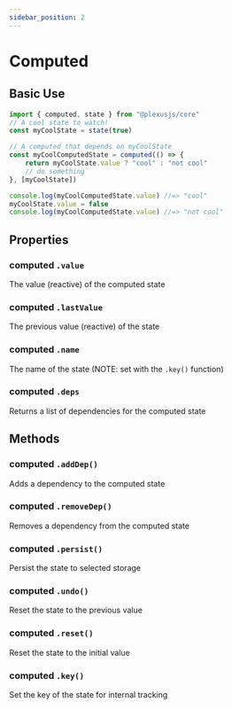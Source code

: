 ```yaml
---
sidebar_position: 2
---
```


# Computed

## Basic Use

```ts
import { computed, state } from "@plexusjs/core"
// A cool state to watch!
const myCoolState = state(true)

// A computed that depends on myCoolState
const myCoolComputedState = computed(() => {
	return myCoolState.value ? "cool" : "not cool"
	// do something
}, [myCoolState])

console.log(myCoolComputedState.value) //=> "cool"
myCoolState.value = false
console.log(myCoolComputedState.value) //=> "not cool"
```

## Properties

### computed `.value`

The value (reactive) of the computed state

### computed `.lastValue`

The previous value (reactive) of the state

### computed `.name`

The name of the state (NOTE: set with the `.key()` function)

### computed `.deps`

Returns a list of dependencies for the computed state

## Methods

### computed `.addDep()`

Adds a dependency to the computed state

### computed `.removeDep()`

Removes a dependency from the computed state

### computed `.persist()`

Persist the state to selected storage

### computed `.undo()`

Reset the state to the previous value

### computed `.reset()`

Reset the state to the initial value

### computed `.key()`

Set the key of the state for internal tracking

